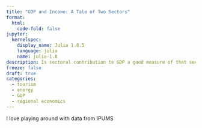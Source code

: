 ```yaml
---
title: "GDP and Income: A Tale of Two Sectors"
format:
  html:
    code-fold: false
jupyter:
  kernelspec:
    display_name: Julia 1.8.5
    language: julia
    name: julia-1.8
description: Is sectoral contribution to GDP a good measure of that sector's importance to the local economy?
freeze: false
draft: true
categories:
  - tourism
  - energy
  - GDP
  - regional economics
---
```


I love playing around with data from IPUMS

